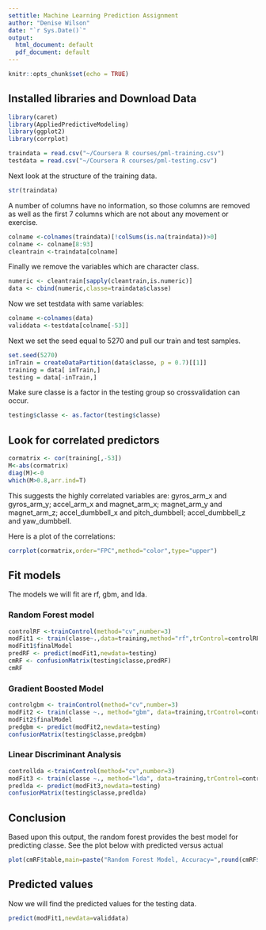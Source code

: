 ```yaml
---
settitle: Machine Learning Prediction Assignment
author: "Denise Wilson"
date: "`r Sys.Date()`"
output:
  html_document: default
  pdf_document: default
---
```


```r
knitr::opts_chunk$set(echo = TRUE)
```

## Installed libraries and Download Data

```r
library(caret)
library(AppliedPredictiveModeling)
library(ggplot2)
library(corrplot)

traindata = read.csv("~/Coursera R courses/pml-training.csv")
testdata = read.csv("~/Coursera R courses/pml-testing.csv")
```

Next look at the structure of the training data.
```r
str(traindata)
```

A number of columns have no information, so those columns are removed as well as the first 7 columns which are not about any movement or exercise.
```r
colname <-colnames(traindata)[!colSums(is.na(traindata))>0]
colname <- colname[8:93]
cleantrain <-traindata[colname]
```

Finally we remove the variables which are character class.
```r
numeric <- cleantrain[sapply(cleantrain,is.numeric)]
data <- cbind(numeric,classe=traindata$classe)
```

Now we set testdata with same variables:
```r
colname <-colnames(data)
validdata <-testdata[colname[-53]]
```

Next we set the seed equal to 5270 and pull our train and test samples.
```r
set.seed(5270)
inTrain = createDataPartition(data$classe, p = 0.7)[[1]]
training = data[ inTrain,]
testing = data[-inTrain,]
```

Make sure classe is a factor in the testing group so crossvalidation can occur.
```r
testing$classe <- as.factor(testing$classe)
```

## Look for correlated predictors
```r
cormatrix <- cor(training[,-53])
M<-abs(cormatrix)
diag(M)<-0
which(M>0.8,arr.ind=T)
```

This suggests the highly correlated variables are:
gyros_arm_x and gyros_arm_y; accel_arm_x and magnet_arm_x; magnet_arm_y and magnet_arm_z; accel_dumbbell_x and pitch_dumbbell; accel_dumbbell_z and yaw_dumbbell.

Here is a plot of the correlations:
```r
corrplot(cormatrix,order="FPC",method="color",type="upper")
```

## Fit models

The models we will fit are rf, gbm, and lda.

### Random Forest model
```r
controlRF <-trainControl(method="cv",number=3)
modFit1 <- train(classe~.,data=training,method="rf",trControl=controlRF)
modFit1$finalModel
predRF <- predict(modFit1,newdata=testing)
cmRF <- confusionMatrix(testing$classe,predRF)
cmRF
```

### Gradient Boosted Model
```r
controlgbm <- trainControl(method="cv",number=3)
modFit2 <- train(classe ~., method="gbm", data=training,trControl=controlgbm,verbose=FALSE)
modFit2$finalModel
predgbm <- predict(modFit2,newdata=testing)
confusionMatrix(testing$classe,predgbm)
```

### Linear Discriminant Analysis 
```r
controllda <-trainControl(method="cv",number=3)
modFit3 <- train(classe ~., method="lda", data=training,trControl=controllda,verbose=FALSE)
predlda <- predict(modFit3,newdata=testing)
confusionMatrix(testing$classe,predlda)
```

## Conclusion
Based upon this output, the random forest provides the best model for predicting classe. See the plot below with predicted versus actual
```r
plot(cmRF$table,main=paste("Random Forest Model, Accuracy=",round(cmRF$overall['Accuracy'],4)))
```

## Predicted values 
Now we will find the predicted values for the testing data.
```r
predict(modFit1,newdata=validdata)
```


